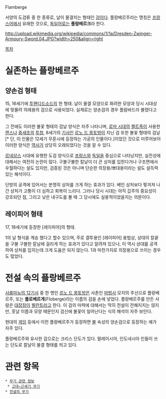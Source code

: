 Flamberge

서양의 도검류 중 한 종류로, 날이 물결치는 형태인 [[검]]이다. 플랑베르주라는 명칭은 [[프랑스어]]에서 유래한 것으로, [[독일어]]로는 '''플람베르크'''라 한다.

http://upload.wikimedia.org/wikipedia/commons/1/1a/Dresden-Zwinger-Armoury-Sword.04.JPG?width=250&align=right

[[목차]]

= 실존하는 플랑베르주 =
== 양손검 형태 ==
15, 16세기에 [[투핸디드소드]]의 한 형태. 날이 물결 모양으로 화려한 모양과 당시 시대상에 맞물려 의례용의 검으로 사용되었다. 실제로는 양손검의 경우 플람바드라 불렸다고 한다.

그 전에도 이러한 불꽃 형태의 검날 양식은 자주 나타나며, [[로마 시대]]의 [[켈트족]]이 사용한 [[랜스]]나 [[중세]]초의 [[투창]], 8세기의 [[기사]]인 [[르노 드 몽토방]]이 지닌 검 또한 불꽃 형태의 검날[* 단, 이 인물은 12세기 무훈시에 등장하는 가공의 인물이다.]이었던 것으로 미루어보아 이러한 양식은 [[역사]]가 상당히 오래되었다는 것을 알 수 있다.

[[르네상스]] 시대에 유행한 도검 양식으로 [[프랑스]]와 [[독일]]을 중심으로 나타났지만, 실전성에 대해서는 여전히 논란이 많다. 구불구불한 칼날이 더 큰 상처를 입힌다거나 구조면에서 우월하다는 설도 있지만, 검증된 것은 아니며 단순한 의장용/뽀대용이라는 설도 설득력 있는 해석이다.

단방의 공격에 있어서는 분명히 상처를 크게 하는 효과가 있다. 베인 상처보다 찢겨져 나간 상처가 고통이 더 심하고 회복이 느리다. 그러나 당시 시대는 아직 갑주의 중요성이 강조되던 점, 그리고 낮은 내구도를 볼 때 그 당시에도 실용적이었을지는 의문이다.

== 레이피어 형태 ==
17, 18세기에 등장한 [레이피어]의 형태.

1의 날 형식을 계승 했다고 할수 있으며, 주로 결투용인 [레이피어] 용법상, 상대의 칼끝을 구불 구불한 칼날에 걸리게 하는 효과가 있다고 알려져 있으나, 이 역시 상대를 공격하여 상처를 입히는데 크게 도움은 되지 않는다. 1과 마찬가지로 의장용으로 쓰이는 경우도 많았다.

= 전설 속의 플랑베르주 =
[[샤를마뉴의 12기사]] 중 한 명인 [[르노 드 몽토방]]은 사촌인 [[마법사]] 모지의 주선으로 플랑베르주, 또는 '''플로베르게'''(Floberge)라는 이름의 검을 손에 넣었다. 플랑베르주를 만든 사람은 [[대장장이]] [[뷜란트]]라고 한다. 이 검의 마력에 대해서는 딱히 전설이 전해지지는 않지만, 훗날 이름과 모양 때문인지 검신에 불꽃이 일어난다는 식의 해석이 자주 보인다.

현대의 [[게임]] 등에서 이런 플랑베르주가 등장하면 [[불]] 속성의 양손검으로 등장하는 예가 자주 있다.

플랑베르주와 유사한 검으로는 크리스 단도가 있다. 말레이시아, 인도네시아 인들이 쓰는 단도로 칼날이 물결 형태를 띄고 있다.

= 관련 항목 =
 * [[무기 관련 정보]]
  * [[고대~근세기 무기]]
 * [[전설의 무기]]
